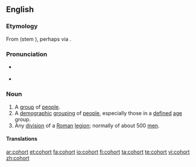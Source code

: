 ==English==
{{wikipedia}}

===Etymology===
From {{L.}} {{term|cohors|lang=la}} (stem {{term|cohort-|lang=la}}), perhaps via {{OF.}} {{term|cohorte|lang=fro}}.

===Pronunciation===
* {{IPA|/ˈkoʊ̯.hɔɹt/}} {{a|US}}
* {{IPA|/'kəʊ.hʊə(ɹ)t/}} {{a|UK}}

===Noun===
{{en-noun}}

# A [[group]] of [[people]].
# A [[demographic]] [[grouping]] of [[people]], especially those in a [[defined]] [[age]] group.
# Any [[division]] of a [[Roman]] [[legion]]; normally of about 500 [[men]].

{{rfex}}

====Translations====
{{trans-top|group of people}}
{{trans-mid}}
{{trans-bottom}}

{{trans-top|demographic grouping of people}}
{{trans-mid}}
{{trans-bottom}}

{{trans-top|division of Roman legion}}

{{trans-mid}}
{{trans-bottom}}

[[ar:cohort]]
[[et:cohort]]
[[fa:cohort]]
[[io:cohort]]
[[fi:cohort]]
[[ta:cohort]]
[[te:cohort]]
[[vi:cohort]]
[[zh:cohort]]